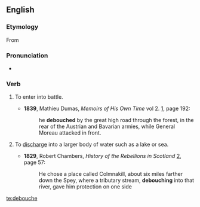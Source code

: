 
==English==
===Etymology===
From {{etyl|fr|en}} {{term|déboucher|lang=fr}}
===Pronunciation===
* {{a|UK}} {{IPA|/dɪˈbuːʃ/}}

===Verb===
{{en-verb|debouch|ing}}

# {{context|military|of a body of soldiers|lang=en}} To enter into battle.
#*'''1839''', Mathieu Dumas, ''Memoirs of His Own Time'' vol 2. [http://books.google.com/books?id=-XwEAAAAQAAJ], page 192:
#*:he '''debouched''' by the great high road through the forest, in the rear of the Austrian and Bavarian armies, while General Moreau attacked in front.
# {{context|hydrology|of a river or stream|lang=en}} To [[discharge]] into a larger body of water such as a lake or sea.
#*'''1829''', Robert Chambers, ''History of the Rebellions in Scotland'' [http://books.google.com/books?id=CVIDAAAAYAAJ], page 57:
#*:He chose a place called Colmnakill, about six miles farther down the Spey, where a tributary stream, '''debouching''' into that river, gave him protection on one side

[[te:debouche]]